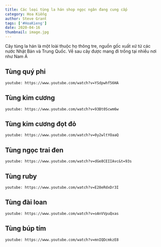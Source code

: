 ```yaml
---
title: Các loại tùng la hán shop ngọc ngân đang cung cấp
category: Hoa Kiểng
author: Steve Grant
tags: ['#HoaKieng']
date: 2020-04-16
thumbnail: image.jpg
---
```


Cây tùng la hán là một loài thuộc họ thông tre, nguồn gốc xuất xứ từ các nước Nhật Bản và Trung Quốc. 
Về sau cây được mang đi trồng tại nhiều nơi như Nam Á

## Tùng quý phi

`youtube: https://www.youtube.com/watch?v=YSdpwhf56HA`

## Tùng kim cương

`youtube: https://www.youtube.com/watch?v=93Bt0Scwm6w`

## Tùng kim cương đọt đỏ

`youtube: https://www.youtube.com/watch?v=0y2wltYOaaQ`

## Tùng ngọc trai đen

`youtube: https://www.youtube.com/watch?v=dGe8CEIIAvc&t=93s`

## Tùng ruby

`youtube: https://www.youtube.com/watch?v=E28eRdxDr3I`

## Tùng đài loan

`youtube: https://www.youtube.com/watch?v=oAnVVpuQxas`

## Tùng búp tím

`youtube: https://www.youtube.com/watch?v=mnIQDcmkzE8`
